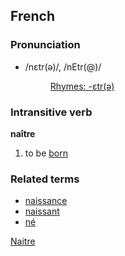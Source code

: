 ==French==
===Pronunciation===
*/nɛtr(ə)/, /nEtr(@)/
*:[[Rhymes:French:-ɛtr(ə)|Rhymes: -ɛtr(ə)]]

===Intransitive verb===
'''naître'''

#to be [[born]]

===Related terms===
*[[naissance]]
*[[naissant]]
*[[né]]

[[category:French verbs|Naitre]]
